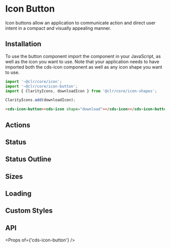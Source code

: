 
<Meta title="Components/Icon Button/Getting Started" />

# Icon Button

Icon buttons allow an application to communicate action and direct user intent in a compact and visually appealing manner.

## Installation

To use the button component import the component in your JavaScript, as well as the icon you want to use. Note that your application needs to have imported both the cds-icon component as well as any icon shape you want to use.

```typescript
import '~@clr/core/icon';
import '~@clr/core/icon-button';
import { ClarityIcons, downloadIcon } from '@clr/core/icon-shapes';

ClarityIcons.add(downloadIcon);
```

```html
<cds-icon-button><cds-icon shape="download"></cds-icon></cds-icon-button>
```

## Actions

<Preview>
  <Story id="components-icon-button-stories--actions" />
</Preview>

## Status

<Preview>
  <Story id="components-icon-button-stories--status" />
</Preview>

## Status Outline

<Preview>
  <Story id="components-icon-button-stories--status-outline" />
</Preview>

## Sizes

<Preview>
  <Story id="components-icon-button-stories--sizes" />
</Preview>

## Loading

<Preview>
  <Story id="components-icon-button-stories--loading" />
</Preview>

## Custom Styles

<Preview>
  <Story id="components-icon-button-stories--custom-styles" />
</Preview>

## API

<Props of={'cds-icon-button'} />